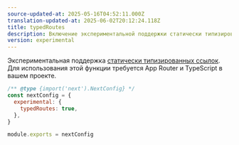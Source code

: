 ```yaml
---
source-updated-at: 2025-05-16T04:52:11.000Z
translation-updated-at: 2025-06-02T20:12:24.118Z
title: typedRoutes
description: Включение экспериментальной поддержки статически типизированных ссылок.
version: experimental
---
```


Экспериментальная поддержка [статически типизированных ссылок](/docs/app/api-reference/config/typescript#statically-typed-links). Для использования этой функции требуется App Router и TypeScript в вашем проекте.

```js filename="next.config.js"
/** @type {import('next').NextConfig} */
const nextConfig = {
  experimental: {
    typedRoutes: true,
  },
}

module.exports = nextConfig
```